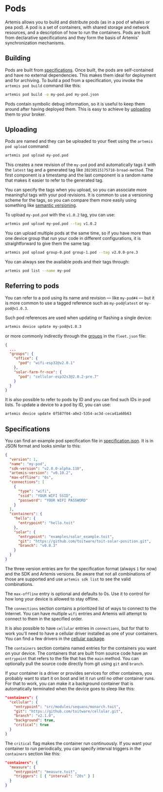 # Pods

Artemis allows you to build and distribute pods (as in a pod of whales or pea pod).
A pod is a set of containers, with shared storage and network resources, and a
description of how to run the containers. Pods are built from declarative specifications
and they form the basis of Artemis' synchronization mechanisms.

## Building

Pods are built from [specifications](#specifications). Once built, the pods are
self-contained and have no external dependencies. This makes them ideal for
deployment and for archiving. To build a pod from a specification, you invoke
the `artemis pod build` command like this:

``` sh
artemis pod build -o my-pod.pod my-pod.json
```

Pods contain symbolic debug information, so it is useful to keep them around
after having deployed them. This is easy to achieve by [uploading](#uploading)
them to your broker.

## Uploading

Pods are named and they can be uploaded to your fleet using the
`artemis pod upload` command:

``` sh
artemis pod upload my-pod.pod
```

This creates a new revision of the `my-pod` pod and automatically tags it
with the `latest` tag and a generated tag like `20230515175710-broad-method`.
The first component is a timestamp and the last component is a random name
that makes it easier to refer to the generated tag.

You can specify the tags when you upload, so you can associate more meaningful
tags with your pod revisions. It is common to use a versioning scheme for the
tags, so you can compare them more easily using something like [semantic versioning](https://semver.org/).

To upload `my-pod.pod` with the `v1.0.2` tag, you can use:

``` sh
artemis pod upload my-pod.pod --tag v1.0.2
```

You can upload multiple pods at the same time, so if you have more than one
device group that run your code in different configurations, it is straightforward
to give them the same tag:

``` sh
artemis pod upload group-0.pod group-1.pod --tag v2.0.0-pre.3
```

You can always see the available pods and their tags through:

``` sh
artemis pod list --name my-pod
```

## Referring to pods

You can refer to a pod using its name and revision &mdash; like `my-pod#4` &mdash; but
it is more common to use a tagged reference such as `my-pod@latest` or `my-pod@v1.0.3`.

Such pod references are used when updating or flashing a single device:

``` sh
artemis device update my-pod@v1.0.3
```

or more commonly indirectly through the [groups](/getstarted/fleet/groups) in the `fleet.json` file:

``` json
{
  ...
  "groups": {
    "office": {
      "pod": "wifi-esp32@v2.0.1"
    },
    "solar-farm-fr-nce": {
      "pod": "cellular-esp32s3@2.0.2-pre.7"
    }
  }
}
```

It is also possible to refer to pods by ID and you can find such IDs in pod lists. To
update a device to a pod by ID, you can use:

``` sh
artemis device update 0f587f04-a0e2-5354-ac3d-ceca41a60b63
```

## Specifications

You can find an example pod specification file in
[specification.json](https://github.com/toitware/artemis-releases/blob/main/examples/specification.json).
It is in JSON format and looks similar to this:

``` json
{
  "version": 1,
  "name": "my-pod",
  "sdk-version": "v2.0.0-alpha.110",
  "artemis-version": "v0.10.2",
  "max-offline": "0s",
  "connections": [
    {
      "type": "wifi",
      "ssid": "YOUR WIFI SSID",
      "password": "YOUR WIFI PASSWORD"
    }
  ],
  "containers": {
    "hello": {
      "entrypoint": "hello.toit"
    },
    "solar": {
      "entrypoint": "examples/solar_example.toit",
      "git": "https://github.com/toitware/toit-solar-position.git",
      "branch": "v0.0.3"
    }
  }
}
```

The three version entries are for the specification format (always `1` for now) and the
SDK and Artemis versions. Be aware that not all combinations of those are supported and
use `artemis sdk list` to see the valid combinations.

The `max-offline` entry is optional and defaults to 0s. Use it to control for how
long your device is allowed to stay offline.

The `connections` section contains a prioritized list of ways to connect to the
Internet. You can have multiple `wifi` entries and Artemis will attempt to
connect to them in the specified order.

It is also possible to have `cellular` entries in `connections`, but for that to
work you'll need to have a cellular driver installed as one of your containers.
You can find a few drivers in the [cellular package](https://github.com/toitware/cellular).

The `containers` section contains named entries for the containers
you want on your device. The containers that are built from source
code have an `entrypoint` that refers to the file that has the
`main` method. You can optionally pull the source code directly
from git using `git` and `branch`.

If your container is a driver or provides services for other
containers, you probably want to start it on boot and let it
run until no other container runs. For that to work, you can
make it a background container that is automatically terminated
when the device goes to sleep like this:

``` json
"containers": {
  "cellular": {
    "entrypoint": "src/modules/sequans/monarch.toit",
    "git": "https://github.com/toitware/cellular.git",
    "branch": "v2.1.0",
    "background": true,
    "critical": true
  }
}
```

The `critical` flag makes the container run continuously. If you want your container
to run periodically, you can specify interval triggers in the `containers` section
like this:

``` json
"containers": {
  "measure": {
    "entrypoint": "measure.toit",
    "triggers": [ { "interval": "20s" } ]
  }
}
```
